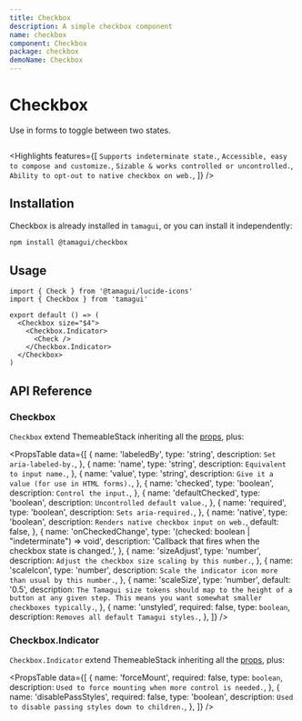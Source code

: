 ```yaml
---
title: Checkbox
description: A simple checkbox component
name: checkbox
component: Checkbox
package: checkbox
demoName: Checkbox
---
```


# Checkbox

<Description>Use in forms to toggle between two states.</Description>

<HeroContainer>
  <CheckboxDemo />
</HeroContainer>

```tsx hero template=Checkbox

```

<Highlights
  features={[
    `Supports indeterminate state.`,
    `Accessible, easy to compose and customize.`,
    `Sizable & works controlled or uncontrolled.`,
    `Ability to opt-out to native checkbox on web.`,
  ]}
/>

## Installation

Checkbox is already installed in `tamagui`, or you can install it independently:

```bash
npm install @tamagui/checkbox
```

## Usage

```tsx
import { Check } from '@tamagui/lucide-icons'
import { Checkbox } from 'tamagui'

export default () => (
  <Checkbox size="$4">
    <Checkbox.Indicator>
      <Check />
    </Checkbox.Indicator>
  </Checkbox>
)
```

## API Reference

### Checkbox

`Checkbox` extend ThemeableStack inheriting all the [props](/docs/components/stacks#themeablestack), plus:

<PropsTable
  data={[
    {
      name: 'labeledBy',
      type: 'string',
      description: `Set aria-labeled-by.`,
    },
    {
      name: 'name',
      type: 'string',
      description: `Equivalent to input name.`,
    },
    {
      name: 'value',
      type: 'string',
      description: `Give it a value (for use in HTML forms).`,
    },
    {
      name: 'checked',
      type: 'boolean',
      description: `Control the input.`,
    },
    {
      name: 'defaultChecked',
      type: 'boolean',
      description: `Uncontrolled default value.`,
    },
    {
      name: 'required',
      type: 'boolean',
      description: `Sets aria-required.`,
    },
    {
      name: 'native',
      type: 'boolean',
      description: `Renders native checkbox input on web.`,
      default: false,
    },
    {
      name: 'onCheckedChange',
      type: '(checked: boolean | "indeterminate") => void',
      description: 'Callback that fires when the checkbox state is changed.',
    },
    {
      name: 'sizeAdjust',
      type: 'number',
      description: `Adjust the checkbox size scaling by this number.`,
    },
    {
      name: 'scaleIcon',
      type: 'number',
      description: `Scale the indicator icon more than usual by this number.`,
    },
    {
      name: 'scaleSize',
      type: 'number',
      default: '0.5',
      description: `The Tamagui size tokens should map to the height of a button at any given step. This means you want somewhat smaller checkboxes typically.`,
    },
    {
      name: 'unstyled',
      required: false,
      type: `boolean`,
      description: `Removes all default Tamagui styles.`,
    },
  ]}
/>

### Checkbox.Indicator

`Checkbox.Indicator` extend ThemeableStack inheriting all the [props](/docs/components/stacks#themeablestack), plus:

<PropsTable
  data={[
    {
      name: 'forceMount',
      required: false,
      type: `boolean`,
      description: `Used to force mounting when more control is needed.`,
    },
    {
      name: 'disablePassStyles',
      required: false,
      type: 'boolean',
      description: `Used to disable passing styles down to children.`,
    },
  ]}
/>
